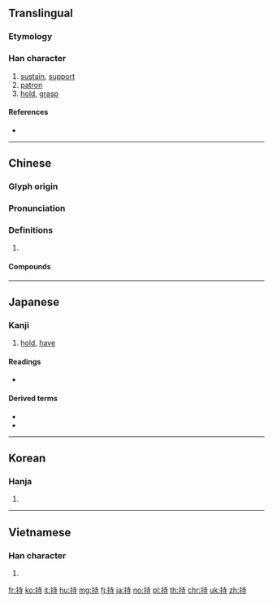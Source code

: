 {{character info/new}}
==Translingual==
{{stroke order|strokes=9}}

===Etymology===
{{rfe|lang=mul}}

===Han character===
{{Han char|rn=64|rad=手|as=06|sn=9|four=54041|canj=QGDI|ids=⿰扌寺}}

# [[sustain]], [[support]]
# [[patron]]
# [[hold]], [[grasp]]

====References====
* {{Han ref|kx=0429.050|dkj=12019|dj=0778.020|hdz=31866.020|uh=6301|ud=25345|bh=ABF9|bd=44025}}

----

==Chinese==
{{zh-forms}}

===Glyph origin===
{{Han etym}}

===Pronunciation===
{{zh-pron
|m=chí
|c=ci4
|h=pfs=
|md=
|mn=tî/chhî
|mn-t=ti5
|w=
|mc=y
|oc=y
|cat=
}}

===Definitions===
{{zh-hanzi}}

# {{rfdef|lang=zh}}

====Compounds====
{{zh-der|主持|主持人|交持|人持各見|以一持萬|住持|作持戒|保持|修持|倒持干戈|倒持泰阿|僵持|僵持不下|凌持|力持|加持|劫持|匡持|各持己見|啜持|四個堅持|土壤保持|堅持|堅持不懈|堅持到底|太阿倒持|奉持|如持左券|扶危持顛|扶急持傾|扶持|扶顛持危|把持|把持不住|把持不定|把素持齋|抱持|持久|持久之計|持久戰|持之以恆|持之有故|持人長短|持兩端|持刀動杖|持刀弄棒|持勝|持危扶顛|持家|持左券|持平|持平之論|持循|持戒|持戟|持旺|持更|持服|持橐簪筆|持正|持正不撓|持正不阿|持法|持滿|持滿戒盈|持牢|持球|持用|持疑不決|持盈|持盈保泰|持盈守成|持盈守虛|持祿|持祿保位|持祿取容|持祿固寵|持祿養交|持祿養身|持筆|持節|持籌握算|持續|持螯|持蠡測海|持行|持衡|持衡擁璇|持論|持謝|持身|持重|持阻|持養|持齋|持齋受戒|持齋把素|振裘持領|挾持|控持|撐持|撐持門戶|操持|擐甲持戈|攜持|支持|料持|曠日持久|止持戒|水土保持|泰阿倒持|爭持|爭持不下|獨力難持|獨持異議|畢卓持螯|相持|相持不下|矜持|禁持|秉持|維持|老成持重|脅持|自持|行持|護持|遇物持平|鋪持}}

----

==Japanese==

===Kanji===
{{ja-kanji|grade=3|rs=手06}}

# [[hold]], [[have]]

====Readings====
* {{ja-readings|goon=[[じ]] (ji)|kanon=[[ち]] (chi)|kun=[[もつ]] (motsu), [[もち]] (mochi)}}

====Derived terms====
* {{ja-r|持つ|もつ}}
* {{ja-r|持ち|もち}}

----

==Korean==

===Hanja===
{{ko-hanja|hangeul=지|eumhun=|rv=ji|mr=chi|y=ci}}

# {{defn|lang=ko|sort=手06}}

----

==Vietnamese==

===Han character===
{{vi-hantu|[[trì]], [[chày]], [[chiì]], [[ghiì]], [[giầy]], [[trầy]], [[chì]], [[ghì]], [[nghỉ]], [[trờ]]|rs=手06}}

# {{defn|lang=vi|sort=手06}}

[[fr:持]]
[[ko:持]]
[[it:持]]
[[hu:持]]
[[mg:持]]
[[fj:持]]
[[ja:持]]
[[no:持]]
[[pl:持]]
[[th:持]]
[[chr:持]]
[[uk:持]]
[[zh:持]]